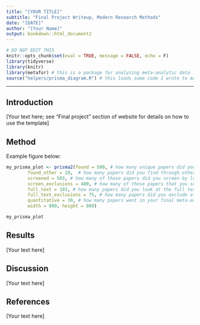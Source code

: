 ```yaml
---
title: "[YOUR TITLE]"
subtitle: "Final Project Writeup, Modern Research Methods"
date: "[DATE]"
author: "[Your Name]"
output: bookdown::html_document2
---
```


```r
# DO NOT EDIT THIS
knitr::opts_chunk$set(eval = TRUE, message = FALSE, echo = F)
library(tidyverse)
library(knitr)
library(metafor) # this is a package for analyzing meta-analytic data
source("helpers/prisma_diagram.R") # this loads some code I wrote to make the PRISMA diagram
```

* * *

## Introduction

[Your text here; see "Final project" section of website for details on how to use the template]


## Method


Example figure below: 
```r
my_prisma_plot <- prisma2(found = 500, # how many unique papers did you find through database searches (google scholar/jstor)?
        found_other = 10,  # how many papers did you find through other sources?
        screened = 503, # how many of those papers did you screen by looking at the title/abstract?
        screen_exclusions = 400, # how many of those papers that you screened did you exclude?
        full_text = 103, # how many papers did you look at the full text for?
        full_text_exclusions = 75, # how many papers did you exclude after looking at the ful text?
        quantitative = 30, # how many papers went in your final meta-analysis
        width = 800, height = 800)

my_prisma_plot
```


## Results
[Your text here]


## Discussion
[Your text here]


## References
[Your text here]
